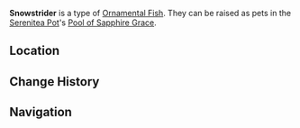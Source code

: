 {{About|the [[furnishing]]|the fish|Snowstrider}}
{{Furnishing Infobox
|title          = Snowstrider
|id             = 379011
|image          = Item Ornamental Snowstrider.png
|category       = Ornamental Fish
|rarity         = 4
|adeptal_energy = 
|load           = 
|description    = A valuable Ornamental Fish that may be kept as a pet in the [[Pool of Sapphire Grace]].<br />{{Item Description|Snowstrider}}
}}
'''Snowstrider''' is a type of [[Ornamental Fish]]. They can be raised as pets in the [[Serenitea Pot]]'s [[Pool of Sapphire Grace]].

==Location==
{{transclude|Snowstrider|Location}}

==Change History==
{{Change History|2.1}}

==Navigation==
{{Furnishing Navbox/Subsystems|fish pond}}